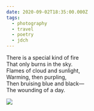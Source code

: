 ```yaml
---
date: 2020-09-02T18:35:00.000Z
tags:
  - photography
  - travel
  - poetry
  - jdch
---
```

There is a special kind of fire<br/>
That only burns in the sky.<br/>
Flames of cloud and sunlight,<br/>
Warming, then purpling,<br/>
Then bruising blue and black—<br/>
The wounding of a day.

![](../../assets/photos/20200902-IMG_3749.jpg)
